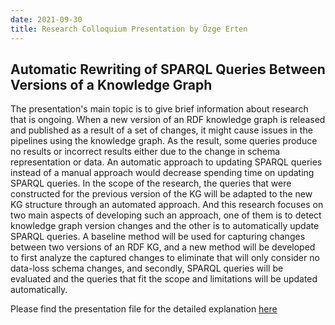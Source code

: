 ---
date: 2021-09-30
title: Research Colloquium Presentation by Özge Erten
---


## Automatic Rewriting of SPARQL Queries Between Versions of a Knowledge Graph


The presentation's main topic is to give brief information about research that is ongoing. When a new version of an RDF knowledge graph is released and published as a result of a set of changes, it might cause issues in the pipelines using the knowledge graph. As the result, some queries produce no results or incorrect results either due to the change in schema representation or data. An automatic approach to updating SPARQL queries instead of a manual approach would decrease spending time on updating SPARQL queries. In the scope of the research, the queries that were constructed for the previous version of the KG will be adapted to the new KG structure through an automated approach. And this research focuses on two main aspects of developing such an approach, one of them is to detect knowledge graph version changes and the other is to automatically update SPARQL queries. A baseline method will be used for capturing changes between two versions of an RDF KG, and a new method will be developed to first analyze the captured changes to eliminate that will only consider no data-loss schema changes, and secondly, SPARQL queries will be evaluated and the queries that fit the scope and limitations will be updated automatically.  

Please find the presentation file for the detailed explanation [here](/downloads/2021-09-30-erten_colloquium_slides.pdf)